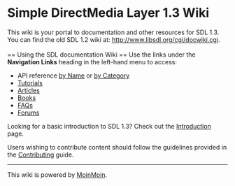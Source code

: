 <!-- # Please edit system and help pages ONLY in the master wiki! -->
<!-- # For more information, please see MoinMoin:MoinDev/Translation. -->
<!-- #master-page:FrontPage -->
<!-- format wiki -->
<!-- language en -->
<!-- pragma section-numbers off -->
<!-- acl All:read -->
= Simple DirectMedia Layer 1.3 Wiki =
This wiki is your portal to documentation and other resources for SDL 1.3.
<br/>
You can find the old SDL 1.2 wiki at: http://www.libsdl.org/cgi/docwiki.cgi.
<br/>
<br/>
== Using the SDL documentation Wiki ==
Use the links under the '''Navigation Links''' heading in the left-hand menu to access:

* API reference [[CategoryAPI|by Name]] or [[APIByCategory|by Category]]
* [[Tutorials]]
* [[Articles]]
* [[Books]]
* [[FAQs]]
* [http://forums.libsdl.org/ Forums]

Looking for a basic introduction to SDL 1.3?  Check out the [http://wiki.libsdl.org/moin.cgi/Introduction Introduction] page.

Users wishing to contribute content should follow the guidelines provided in the [http://wiki.libsdl.org/moin.cgi/Contributing Contributing] guide.


----
This wiki is powered by [http://moinmo.in/ MoinMoin].

